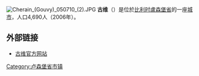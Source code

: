 {{Unreferenced|time=2018-08-13T05:07:48+00:00}}
[[File:Cherain_(Gouvy)_050710_(2).JPG|thumb]]
'''古维'''（{{lang-fr|Gouvy}}）是位於[[比利时|比利时]][[盧森堡省|盧森堡省]]的一座[[城市|城市]]，人口4,690人（2006年）。

== 外部链接 ==
*[http://www.gouvy.be/ 古维官方网站] {{Wayback|url=http://www.gouvy.be/ |date=20210224230308 }}

{{卢森堡省市区}}
{{Authority control}}
{{Belgium-geo-stub}}

{{DEFAULTSORT:Gouvy}}

[[Category:卢森堡省市镇|Category:卢森堡省市镇]]